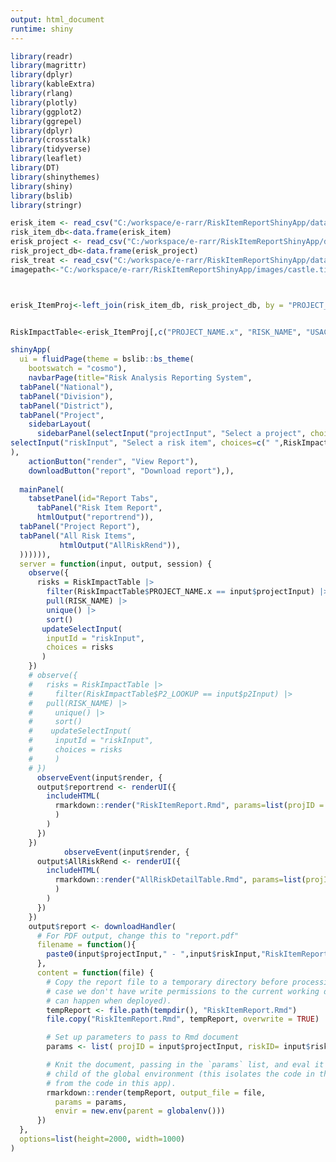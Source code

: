 ```yaml
---
output: html_document
runtime: shiny
---
```


```r
library(readr) 
library(magrittr) 
library(dplyr) 
library(kableExtra) 
library(rlang)
library(plotly)
library(ggplot2)
library(ggrepel)
library(dplyr)
library(crosstalk)
library(tidyverse)
library(leaflet)
library(DT)
library(shinythemes)
library(shiny)
library(bslib)
library(stringr)

erisk_item <- read_csv("C:/workspace/e-rarr/RiskItemReportShinyApp/data/RiskItem_FullView_Update.csv")
risk_item_db<-data.frame(erisk_item)
erisk_project <- read_csv("C:/workspace/e-rarr/RiskItemReportShinyApp/data/RiskProject_FullView.csv")
risk_project_db<-data.frame(erisk_project)
risk_treat <- read_csv("C:/workspace/e-rarr/RiskItemReportShinyApp/data/RiskTreatment_FullView.csv")
imagepath<-"C:/workspace/e-rarr/RiskItemReportShinyApp/images/castle.tif"



erisk_ItemProj<-left_join(risk_item_db, risk_project_db, by = "PROJECT_ID")


RiskImpactTable<-erisk_ItemProj[,c("PROJECT_NAME.x", "RISK_NAME", "USACE_ORGANIZATION","P2_LOOKUP")]
```


```r
shinyApp(
  ui = fluidPage(theme = bslib::bs_theme(
    bootswatch = "cosmo"),
    navbarPage(title="Risk Analysis Reporting System",
  tabPanel("National"),
  tabPanel("Division"),
  tabPanel("District"),
  tabPanel("Project",
    sidebarLayout(
      sidebarPanel(selectInput("projectInput", "Select a project", choices=c(" ",RiskImpactTable$PROJECT_NAME.x)),
selectInput("riskInput", "Select a risk item", choices=c(" ",RiskImpactTable$RISK_NAME)
),
    actionButton("render", "View Report"),
    downloadButton("report", "Download report"),),
    
  mainPanel(
    tabsetPanel(id="Report Tabs",
      tabPanel("Risk Item Report",
      htmlOutput("reportrend")),
  tabPanel("Project Report"),
  tabPanel("All Risk Items",
           htmlOutput("AllRiskRend")),
  )))))),
  server = function(input, output, session) {
    observe({
      risks = RiskImpactTable |>
        filter(RiskImpactTable$PROJECT_NAME.x == input$projectInput) |>
        pull(RISK_NAME) |>
        unique() |>
        sort()
       updateSelectInput(
        inputId = "riskInput", 
        choices = risks
       )
    })
    # observe({
    #   risks = RiskImpactTable |>
    #     filter(RiskImpactTable$P2_LOOKUP == input$p2Input) |>
    #   pull(RISK_NAME) |>
    #     unique() |>
    #     sort()
    #    updateSelectInput(
    #     inputId = "riskInput",
    #     choices = risks
    #     )
    # })
      observeEvent(input$render, {
      output$reportrend <- renderUI({
        includeHTML(
          rmarkdown::render("RiskItemReport.Rmd", params=list(projID = input$projectInput, riskID= input$riskInput)
          )
        )
      })
    })
            observeEvent(input$render, {
      output$AllRiskRend <- renderUI({
        includeHTML(
          rmarkdown::render("AllRiskDetailTable.Rmd", params=list(projID = input$projectInput)
          )
        )
      })
    })
    output$report <- downloadHandler(
      # For PDF output, change this to "report.pdf"
      filename = function(){
        paste0(input$projectInput," - ",input$riskInput,"RiskItemReport",".html")
      },
      content = function(file) {
        # Copy the report file to a temporary directory before processing it, in
        # case we don't have write permissions to the current working dir (which
        # can happen when deployed).
        tempReport <- file.path(tempdir(), "RiskItemReport.Rmd")
        file.copy("RiskItemReport.Rmd", tempReport, overwrite = TRUE)

        # Set up parameters to pass to Rmd document
        params <- list( projID = input$projectInput, riskID= input$riskInput)

        # Knit the document, passing in the `params` list, and eval it in a
        # child of the global environment (this isolates the code in the document
        # from the code in this app).
        rmarkdown::render(tempReport, output_file = file,
          params = params,
          envir = new.env(parent = globalenv()))
      })
  },
  options=list(height=2000, width=1000)
)
```